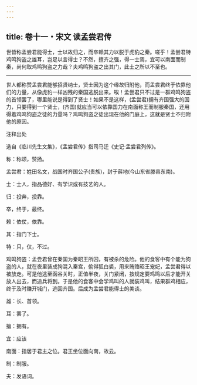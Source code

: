 ```yaml
---
---
---
```

title: 卷十一・宋文 读孟尝君传
---

世皆称孟尝君能得士，士以故归之，而卒赖其力以脱于虎豹之秦。嗟乎！孟尝君特鸡鸣狗盗之雄耳，岂足以言得士？不然，擅齐之强，得一士焉，宜可以南面而制秦，尚何取鸡鸣狗盗之力哉？夫鸡鸣狗盗之出其门，此士之所以不至也。

----------------

世人都称赞孟尝君能够招贤纳士，贤士因为这个缘故归附他，而孟尝君终于依靠他们的力量，从像虎豹一样凶残的秦国逃脱出来。唉！孟尝君只不过是一群鸡鸣狗盗的首领罢了，哪里能说是得到了贤士！如果不是这样，(孟尝君)拥有齐国强大的国力，只要得到一个贤士，(齐国)就应当可以依靠国力在南面称王而制服秦国，还用得着鸡鸣狗盗之徒的力量吗？鸡鸣狗盗之徒出现在他的门庭上，这就是贤士不归附他的原因。

注释出处

选自《临川先生文集》，《孟尝君传》指司马迁《史记·孟尝君列传》。

称：称颂，赞扬。

孟尝君：姓田名文，战国时齐国公子(贵族)，封于薛地(今山东省滕县东南)。

士：士人，指品德好、有学识或有技艺的人。

归：投奔，投靠。

卒，终于，最终。

赖：依仗，依靠。

其：指门下士。

特：只，仅，不过。

鸡鸣狗盗：孟尝君曾在秦国为秦昭王所囚，有被杀的危险。他的食客中有个能为狗盗的人，就在夜里装成狗混入秦宫，偷得狐白裘，用来贿赂昭王宠妃，孟尝君得以被放走。可是他逃至函谷关时，正值半夜，关门紧闭，按规定要鸡鸣以后才能开关放人出去，而追兵将到。于是他的食客中会学鸡叫的人就装鸡叫，结果群鸡相应，终于及时赚开城门，逃回齐国。后成为孟尝君能得士的美谈。

雄：长、首领。

耳：罢了。

擅：拥有。

宜：应该

南面：指居于君主之位。君王坐位面向南，故云。

制：制服。

夫：发语词。

